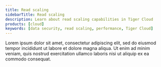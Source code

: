 ```yaml
---
title: Read scaling
sidebarTitle: Read scaling
description: Learn about read scaling capabilities in Tiger Cloud
products: [cloud]
keywords: [data security, read scaling, performance, Tiger Cloud]
---
```


Lorem ipsum dolor sit amet, consectetur adipiscing elit, sed do eiusmod tempor incididunt ut labore et dolore magna aliqua. Ut enim ad minim veniam, quis nostrud exercitation ullamco laboris nisi ut aliquip ex ea commodo consequat.
